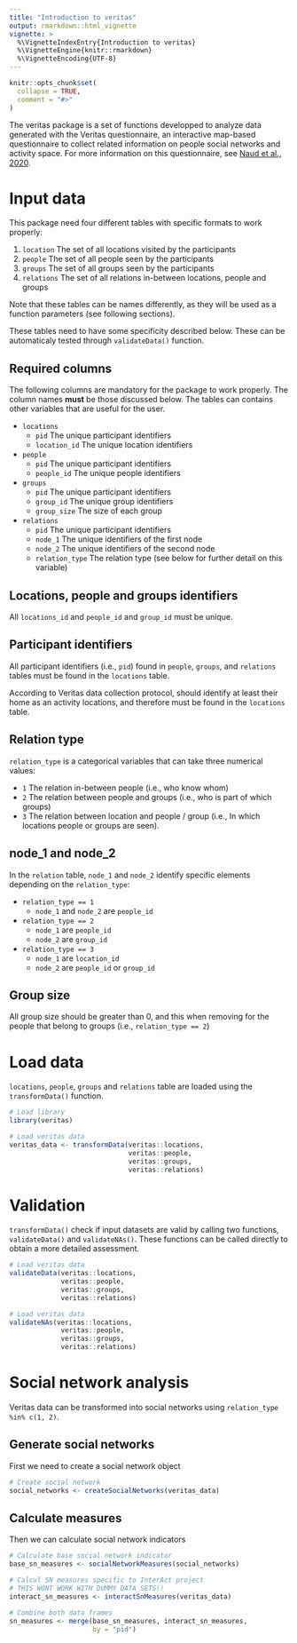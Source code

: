 ```yaml
---
title: "Introduction to veritas"
output: rmarkdown::html_vignette
vignette: >
  %\VignetteIndexEntry{Introduction to veritas}
  %\VignetteEngine{knitr::rmarkdown}
  %\VignetteEncoding{UTF-8}
---
```


```r
knitr::opts_chunk$set(
  collapse = TRUE,
  comment = "#>"
)
```

The veritas package is a set of functions developped to analyze data
generated with the Veritas questionnaire, an interactive map-based questionnaire
to collect related information on people social networks and activity space.
For more information on this questionnaire, 
see [Naud et al., 2020](https://doi.org/10.1016/j.healthplace.2020.102454).

# Input data

This package need four different tables with specific formats to work properly:

  1. `location` The set of all locations visited by the participants
  2. `people` The set of all people seen by the participants
  3. `groups` The set of all groups seen by the participants
  4. `relations` The set of all relations in-between locations, people and groups

Note that these tables can be names differently, as they will be used
as a function parameters (see following sections).

These tables need to have some specificity described below.
These can be automaticaly tested through `validateData()` function.

## Required columns

The following columns are mandatory for the package to work properly.
The column names **must** be those discussed below. The tables can contains
other variables that are useful for the user.

  - `locations`
    - `pid` The unique participant identifiers
    - `location_id` The unique location identifiers

  - `people`
    - `pid` The unique participant identifiers
    - `people_id` The unique people identifiers

  - `groups`
    - `pid` The unique participant identifiers
    - `group_id` The unique group identifiers
    - `group_size` The size of each group

  - `relations`
    - `pid` The unique participant identifiers
    - `node_1` The unique identifiers of the first node
    - `node_2` The unique identifiers of the second node
    - `relation_type` The relation type 
    (see below for further detail on this variable)

## Locations, people and groups identifiers
All `locations_id` and `people_id` and `group_id` must be unique.

## Participant identifiers

All participant identifiers (i.e., `pid`) found in `people`, `groups`, 
and `relations` tables must be found in the `locations` table.

According to Veritas data collection protocol, should identify at least
their home as an activity locations, and therefore must be found in the
`locations` table.

## Relation type

`relation_type` is a categorical variables that can take three numerical
values:

  - `1` The relation in-between people (i.e., who know whom)
  - `2` The relation between people and groups 
  (i.e., who is part of which groups)
  - `3` The relation between location and people / group 
  (i.e., In which locations people or groups are seen).

## node_1 and node_2

In the `relation` table, `node_1` and `node_2` identify specific elements
depending on the `relation_type`:

  - `relation_type == 1`
    - `node_1` and `node_2` are `people_id`

  - `relation_type == 2`
    - `node_1` are `people_id`
    - `node_2` are `group_id`
  - `relation_type == 3`
    - `node_1` are `location_id`
    - `node_2` are `people_id` or `group_id`

## Group size

All group size should be greater than 0, and this when removing for the 
people that belong to groups (i.e., `relation_type == 2`)


# Load data

`locations`, `people`, `groups` and `relations` table are loaded using the 
`transformData()` function.

```r
# Load library
library(veritas)

# Load veritas data
veritas_data <- transformData(veritas::locations,
                              veritas::people,
                              veritas::groups,
                              veritas::relations)
```

# Validation

`transformData()` check if input datasets are valid by calling two functions, 
`validateData()` and `validateNAs()`. These functions can be called directly
to obtain a more detailed assessment.

```r
# Load veritas data
validateData(veritas::locations,
             veritas::people,
             veritas::groups,
             veritas::relations)
```

```r
# Load veritas data
validateNAs(veritas::locations,
             veritas::people,
             veritas::groups,
             veritas::relations)
```

# Social network analysis

Veritas data can be transformed into social networks using
`relation_type %in% c(1, 2)`.

## Generate social networks
First we need to create a social network object

```r
# Create social network
social_networks <- createSocialNetworks(veritas_data)
```

## Calculate measures
Then we can calculate social network indicators

```r

# Calculate base social network indicator
base_sn_measures <- socialNetworkMeasures(social_networks)

# Calcul SN measures specific to InterAct project
# THIS WONT WORK WITH DUMMY DATA SETS!!
interact_sn_measures <- interactSnMeasures(veritas_data)

# Combine both data frames
sn_measures <- merge(base_sn_measures, interact_sn_measures, 
                     by = "pid")

```

